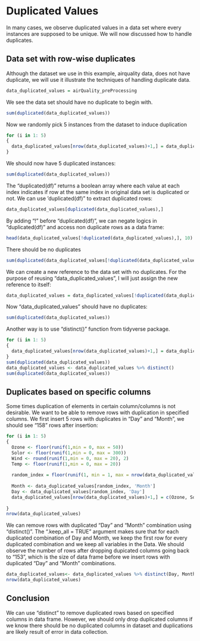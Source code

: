 

# Duplicated Values
In many cases, we observe duplicated values in a data set where every instances are supposed to be unique. We will now discussed how to handle duplicates.

## Data set with row-wise duplicates
Although the dataset we use in this example, airquality data, does not have duplicate, we will use it illustrate the techniques of handling duplicate data.
```r
data_duplicated_values = airQuality_preProcessing
```
We see the data set should have no duplicate to begin with.
```r
sum(duplicated(data_duplicated_values))
```

Now we randomly pick 5 instances from the dataset to induce duplication
```r

for (i in 1: 5)
{
  data_duplicated_values[nrow(data_duplicated_values)+1,] = data_duplicated_values[floor(runif(1, min = 1, max = nrow(data_duplicated_values))),]
}

```
We should now have 5 duplicated instances:

```r
sum(duplicated(data_duplicated_values))
```

The "duplicated(df)" returns a boolean array where each value at each index indicates if row at the same index in original data set is duplicated or not. We can use 'duplicated(df)" to extract duplicated rows:
```r
data_duplicated_values[duplicated(data_duplicated_values),]
```

By adding "!" before "duplicated(df)", we can negate logics in "duplicated(df)" and access non duplicate rows as a data frame:
```r
head(data_duplicated_values[!duplicated(data_duplicated_values),], 10)
```
There should be no duplicates

```r
sum(duplicated(data_duplicated_values[!duplicated(data_duplicated_values),]))
```

We can create a new reference to the data set with no duplicates. For the purpose of reusing "data_duplicated_values", I will just assign the new reference to itself:
```r
data_duplicated_values = data_duplicated_values[!duplicated(data_duplicated_values),]

```
Now "data_duplicated_values" should have no duplicates:
```r
sum(duplicated(data_duplicated_values))

```

Another way is to use "distinct()" function from tidyverse package.
```r
for (i in 1: 5)
{
  data_duplicated_values[nrow(data_duplicated_values)+1,] = data_duplicated_values[floor(runif(1, min = 1, max = nrow(data_duplicated_values))),]
}
sum(duplicated(data_duplicated_values))
data_duplicated_values <- data_duplicated_values %>% distinct()
sum(duplicated(data_duplicated_values))

```

## Duplicates based on specific columns
Some times duplication of elements in certain column/columns is not desirable. We want to be able to remove rows with duplication in specified columns. We first insert 5 rows with duplicates in "Day" and "Month", we should see "158" rows after insertion:
```r
for (i in 1: 5)
{
  Ozone <- floor(runif(1,min = 0, max = 50))
  Solor <- floor(runif(1,min = 0, max = 300))
  Wind <- round(runif(1,min = 0, max = 20), 2)
  Temp <- floor(runif(1,min = 0, max = 20))
  
  random_index = floor(runif(1, min = 1, max = nrow(data_duplicated_values)))
  
  Month <- data_duplicated_values[random_index, 'Month']
  Day <- data_duplicated_values[random_index, 'Day']
  data_duplicated_values[nrow(data_duplicated_values)+1,] = c(Ozone, Solor, Wind, Temp, Month, Day)
  
}
nrow(data_duplicated_values)


```

We can remove rows with duplicated "Day" and "Month" combination using "distinct()". The ".keep_all = TRUE" argument makes sure that for each duplicated combination of Day and Month, we keep the first row for every duplicated combination and we keep all variables in the Data. We should observe the number of rows after dropping dupicated columns going back to "153", which is the size of data frame before we insert rows with duplicated "Day" and "Month" combinations.
```r
data_duplicated_values<- data_duplicated_values %>% distinct(Day, Month, .keep_all = TRUE)
nrow(data_duplicated_values)
```

## Conclusion
We can use "distinct" to remove duplicated rows based on specified columns in data frame. However, we should only drop duplicated columns if we know there should be no duplicated columns in dataset and duplications are likely result of error in data collection.
